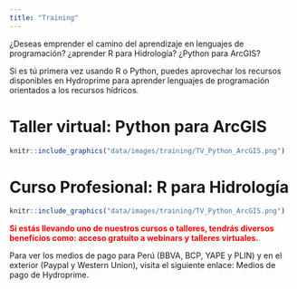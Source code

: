 ```yaml
---
title: "Training"
---
```


¿Deseas emprender el camino del aprendizaje en lenguajes de
programación? ¿aprender R para Hidrología? ¿Python para
ArcGIS?

Si es tú primera vez usando R o Python, puedes aprovechar los
recursos disponibles en Hydroprime para aprender lenguajes de
programación orientados a los recursos hídricos.

# **Taller virtual: Python para ArcGIS**

```r
knitr::include_graphics("data/images/training/TV_Python_ArcGIS.png")
```


# **Curso Profesional: R para Hidrología**

```r
knitr::include_graphics("data/images/training/TV_Python_ArcGIS.png")
```

**<span style='color: red;'> Si estás llevando uno de nuestros cursos o talleres, tendrás diversos beneficios como: acceso gratuito a webinars y talleres virtuales.</span>**


Para ver los medios de pago para Perú (BBVA, BCP, YAPE y PLIN) y en el exterior (Paypal y Western Union), visita el siguiente enlace: Medios de pago de Hydroprime.
